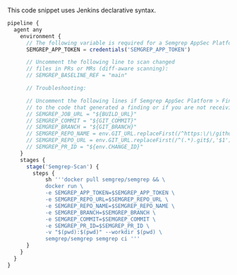 This code snippet uses Jenkins declarative syntax.

```javascript
pipeline {
  agent any
    environment {
      // The following variable is required for a Semgrep AppSec Platform-connected scan:
      SEMGREP_APP_TOKEN = credentials('SEMGREP_APP_TOKEN')

      // Uncomment the following line to scan changed
      // files in PRs or MRs (diff-aware scanning):
      // SEMGREP_BASELINE_REF = "main"

      // Troubleshooting:

      // Uncomment the following lines if Semgrep AppSec Platform > Findings Page does not create links
      // to the code that generated a finding or if you are not receiving PR or MR comments.
      // SEMGREP_JOB_URL = "${BUILD_URL}"
      // SEMGREP_COMMIT = "${GIT_COMMIT}"
      // SEMGREP_BRANCH = "${GIT_BRANCH}"
      // SEMGREP_REPO_NAME = env.GIT_URL.replaceFirst(/^https:\/\/github.com\/(.*).git$/, '$1')
      // SEMGREP_REPO_URL = env.GIT_URL.replaceFirst(/^(.*).git$/,'$1')
      // SEMGREP_PR_ID = "${env.CHANGE_ID}"
    }
    stages {
      stage('Semgrep-Scan') {
        steps {
            sh '''docker pull semgrep/semgrep && \
            docker run \
            -e SEMGREP_APP_TOKEN=$SEMGREP_APP_TOKEN \
            -e SEMGREP_REPO_URL=$SEMGREP_REPO_URL \
            -e SEMGREP_REPO_NAME=$SEMGREP_REPO_NAME \
            -e SEMGREP_BRANCH=$SEMGREP_BRANCH \
            -e SEMGREP_COMMIT=$SEMGREP_COMMIT \
            -e SEMGREP_PR_ID=$SEMGREP_PR_ID \
            -v "$(pwd):$(pwd)" --workdir $(pwd) \
            semgrep/semgrep semgrep ci '''
      }
    }
  }
}
```
